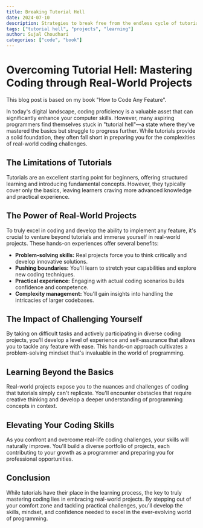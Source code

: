 ```yaml
---
title: Breaking Tutorial Hell
date: 2024-07-10
description: Strategies to break free from the endless cycle of tutorials and start building projects.
tags: ["tutorial hell", "projects", "learning"]
author: Sujal Choudhari
categories: ["code", "book"]
---
```


# Overcoming Tutorial Hell: Mastering Coding through Real-World Projects

This blog post is based on my book "How to Code Any Feature".

In today's digital landscape, coding proficiency is a valuable asset that can significantly enhance your computer skills. However, many aspiring programmers find themselves stuck in "tutorial hell"—a state where they've mastered the basics but struggle to progress further. While tutorials provide a solid foundation, they often fall short in preparing you for the complexities of real-world coding challenges.

## The Limitations of Tutorials

Tutorials are an excellent starting point for beginners, offering structured learning and introducing fundamental concepts. However, they typically cover only the basics, leaving learners craving more advanced knowledge and practical experience.

## The Power of Real-World Projects

To truly excel in coding and develop the ability to implement any feature, it's crucial to venture beyond tutorials and immerse yourself in real-world projects. These hands-on experiences offer several benefits:

- **Problem-solving skills:** Real projects force you to think critically and develop innovative solutions.
- **Pushing boundaries:** You'll learn to stretch your capabilities and explore new coding techniques.
- **Practical experience:** Engaging with actual coding scenarios builds confidence and competence.
- **Complexity management:** You'll gain insights into handling the intricacies of larger codebases.

## The Impact of Challenging Yourself

By taking on difficult tasks and actively participating in diverse coding projects, you'll develop a level of experience and self-assurance that allows you to tackle any feature with ease. This hands-on approach cultivates a problem-solving mindset that's invaluable in the world of programming.

## Learning Beyond the Basics

Real-world projects expose you to the nuances and challenges of coding that tutorials simply can't replicate. You'll encounter obstacles that require creative thinking and develop a deeper understanding of programming concepts in context.

## Elevating Your Coding Skills

As you confront and overcome real-life coding challenges, your skills will naturally improve. You'll build a diverse portfolio of projects, each contributing to your growth as a programmer and preparing you for professional opportunities.

## Conclusion

While tutorials have their place in the learning process, the key to truly mastering coding lies in embracing real-world projects. By stepping out of your comfort zone and tackling practical challenges, you'll develop the skills, mindset, and confidence needed to excel in the ever-evolving world of programming.
